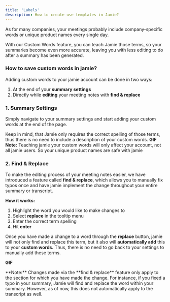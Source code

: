 ```yaml
---
title: 'Labels'
description: How to create use templates in Jamie?
---
```

As for many companies, your meetings probably include company-specific words or unique product names every single day. 

With our Custom Words feature, you can teach Jamie those terms, so your summaries become even more accurate, leaving you with less editing to do after a summary has been generated. 

### How to save custom words in jamie?
Adding custom words to your jamie account can be done in two ways:
1. At the end of your **summary settings**
2. Directly while **editing** your meeting notes with **find & replace**

### 1. Summary Settings
Simply navigate to your summary settings and start adding your custom words at the end of the page. 

Keep in mind, that Jamie only requires the correct spelling of those terms, thus there is no need to include a description of your custom words.
**GIF**
<Note>
**Note:** Teaching jamie your custom words will only affect your account, not all jamie users. So your unique product names are safe with jamie
</Note>

### 2. Find & Replace
To make the editing process of your meeting notes easier, we have introduced a feature called **find & replace**, which allows you to manually fix typos once and have jamie implement the change throughout your entire summary or transcript.


**How it works:**
1. Highlight the word you would like to make changes to
2. Select **replace** in the tooltip menu
3. Enter the correct term spelling
4. Hit **enter**

Once you have made a change to a word through the **replace** button, jamie will not only find and replace this term, but it also will **automatically add** this to your **custom words.** Thus, there is no need to go back to your settings to manually add these terms.

**GIF**

<Note>
**Note:** Changes made via the **find & replace** feature only apply to the section for which you have made the change. For instance, if you fixed a typo in your summary, Jamie will find and replace the word within your summary. However, as of now, this does not automatically apply to the transcript as well.
</Note>